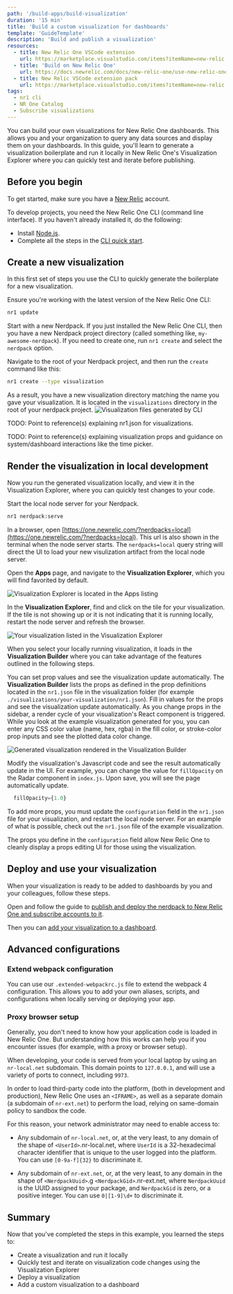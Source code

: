 ```yaml
---
path: '/build-apps/build-visualization'
duration: '15 min'
title: 'Build a custom visualization for dashboards'
template: 'GuideTemplate'
description: 'Build and publish a visualization'
resources:
  - title: New Relic One VSCode extension
    url: https://marketplace.visualstudio.com/items?itemName=new-relic.nr1
  - title: 'Build on New Relic One'
    url: https://docs.newrelic.com/docs/new-relic-one/use-new-relic-one/build-new-relic-one/new-relic-one-build-your-own-custom-new-relic-one-application
  - title: New Relic VSCode extension pack
    url: https://marketplace.visualstudio.com/items?itemName=new-relic.new-relic-extension-pack
tags:
  - nr1 cli
  - NR One Catalog
  - Subscribe visualizations
---
```


<Intro>

You can build your own visualizations for New Relic One dashboards. This allows you and your organization to query any data sources and display them on your dashboards. In this guide, you'll learn to generate a visualization boilerplate and run it locally in New Relic One's Visualization Explorer where you can quickly test and iterate before publishing.

</Intro>

## Before you begin

To get started, make sure you have a [New Relic](https://newrelic.com/signup/) account.

To develop projects, you need the New Relic One CLI (command line interface). If you haven't already installed it, do the following:

- Install [Node.js](https://nodejs.org/en/download/).
- Complete all the steps in the [CLI quick start](https://one.newrelic.com/launcher/developer-center.launcher?pane=eyJuZXJkbGV0SWQiOiJkZXZlbG9wZXItY2VudGVyLmRldmVsb3Blci1jZW50ZXIifQ==).

## Create a new visualization

In this first set of steps you use the CLI to quickly generate the boilerplate for a new visualization.

<Steps>

  <Step>

Ensure you're working with the latest version of the New Relic One CLI:

```bash
nr1 update
```

  </Step>

  <Step>

Start with a new Nerdpack. If you just installed the New Relic One CLI, then you have a new Nerdpack project directory (called something like, `my-awesome-nerdpack`). If you need to create one, run `nr1 create` and select the `nerdpack` option.

  </Step>

  <Step>

 Navigate to the root of your Nerdpack project, and then run the `create` command like this:

```bash
nr1 create --type visualization
```

As a result, you have a new visualization directory matching the name you gave your visualization. It is located in the `visualizations` directory in the root of your nerdpack project. <img src="../../images/build-an-app/visualization-boilerplate-files.png" alt="Visualization files generated by CLI" />

TODO: Point to reference(s) explaining nr1.json for visualizations.

TODO: Point to reference(s) explaining visualization props and guidance on system/dashboard interactions like the time picker.

  </Step>

</Steps>

## Render the visualization in local development

Now you run the generated visualization locally, and view it in the Visualization Explorer, where you can quickly test changes to your code.

<Steps>
  <Step>

Start the local node server for your Nerdpack.

```bash
nr1 nerdpack:serve
```

  </Step>

  <Step>

In a browser, open [https://one.newrelic.com/?nerdpacks=local](https://one.newrelic.com/?nerdpacks=local). This url is also shown in the terminal when the node server starts. The `nerdpacks=local` query string will direct the UI to load your new visulization artifact from the local node server.

  </Step>

  <Step>

Open the **Apps** page, and navigate to the **Visualization Explorer**, which you will find favorited by default.

<img
  src="../../images/build-an-app/visualization-explorer-navigation.png"
  alt="Visualization Explorer is located in the Apps listing"
/>

  </Step>

  <Step>

In the **Visualization Explorer**, find and click on the tile for your visualization. If the tile is not showing up or it is not indicating that it is running locally, restart the node server and refresh the browser.

<img
  src="../../images/build-an-app/visualization-explorer-local-entry.png"
  alt="Your visualization listed in the Visualization Explorer"
/>

When you select your locally running visualization, it loads in the **Visualization Builder** where you can take advantage of the features outlined in the following steps.

  </Step>

  <Step>

You can set prop values and see the visualization update automatically. The **Visualization Builder** lists the props as defined in the prop definitions located in the `nr1.json` file in the visualization folder (for example `./visualizations/your-visualization/nr1.json`). Fill in values for the props and see the visualization update automatically. As you change props in the sidebar, a render cycle of your visualization's React component is triggered. While you look at the example visualization generated for you, you can enter any CSS color value (name, hex, rgba) in the fill color, or stroke-color prop inputs and see the plotted data color change.

<img
  src="../../images/build-an-app/visualization-builder-props.png"
  alt="Generated visualization rendered in the Visualization Builder"
/>

  </Step>

  <Step>

Modify the visualization's Javascript code and see the result automatically update in the UI. For example, you can change the value for `fillOpacity` on the Radar component in `index.js`. Upon save, you will see the page automatically update.

```js fileName=visualizations/your-visuzalization/index.js
  fillOpacity={1.0}
```

  </Step>

  <Step>

To add more props, you must update the `configuration` field in the `nr1.json` file for your visualization, and restart the local node server. For an example of what is possible, check out the `nr1.json` file of the example visualization.

The props you define in the `configuration` field allow New Relic One to cleanly display a props editing UI for those using the visualization.

  </Step>

</Steps>

## Deploy and use your visualization

When your visualization is ready to be added to dashboards by you and your colleagues, follow these steps.

<Steps>
  
  <Step>
    
Open and follow the guide to [publish and deploy the nerdpack to New Relic One and subscribe accounts to it](/build-apps/publish-deploy).
  
  </Step>
  
  <Step>
    
Then you can [add your visualization to a dashboard](https://docs.newrelic.com/).

  </Step>

</Steps>

## Advanced configurations

### Extend webpack configuration

You can use our `.extended-webpackrc.js` file to extend the webpack 4 configuration. This allows you to add your own aliases, scripts, and configurations when locally serving or deploying your app.

### Proxy browser setup

Generally, you don't need to know how your application code is loaded in New Relic One. But understanding how this works can help you if you encounter issues (for example, with a proxy or browser setup).

When developing, your code is served from your local laptop by using an `nr-local.net` subdomain. This domain points to `127.0.0.1`, and will use a variety of ports to connect, including `9973`.

In order to load third-party code into the platform, (both in development and production), New Relic One uses an `<IFRAME>`, as well as a separate domain (a subdomain of `nr-ext.net`) to perform the load, relying on same-domain policy to sandbox the code.

For this reason, your network administrator may need to enable access to:

- Any subdomain of `nr-local.net`, or, at the very least, to any domain of the shape of `<UserId>`.nr-local.net, where `UserId` is a 32-hexadecimal character identifier that is unique to the user logged into the platform. You can use `[0-9a-f]{32}` to discriminate it.

- Any subdomain of `nr-ext.net`, or, at the very least, to any domain in the shape of `<NerdpackUuid>`.g `<NerdpackGid>`.nr-ext.net, where `NerdpackUuid` is the UUID assigned to your package, and `NerdpackGid` is zero, or a positive integer. You can use `0|[1-9]\d+` to discriminate it.

## Summary

Now that you've completed the steps in this example, you learned the steps to:

- Create a visualization and run it locally
- Quickly test and iterate on visualization code changes using the Visualization Explorer
- Deploy a visualization
- Add a custom visualization to a dashboard
